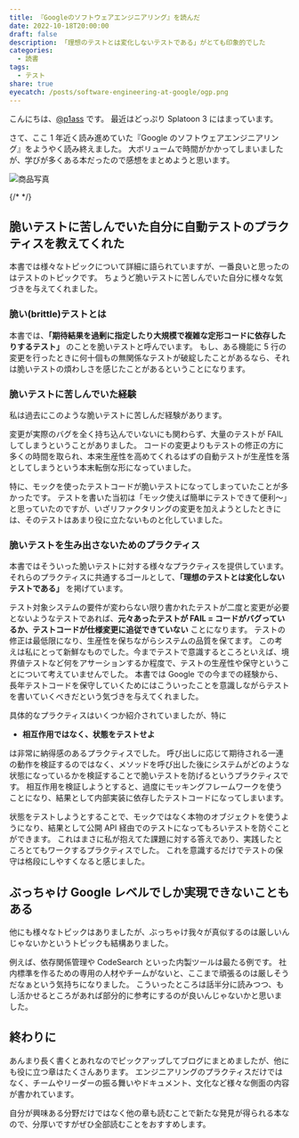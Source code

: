 ```yaml
---
title: 『Googleのソフトウェアエンジニアリング』を読んだ
date: 2022-10-18T20:00:00
draft: false
description: 「理想のテストとは変化しないテストである」がとても印象的でした
categories:
  - 読書
tags:
  - テスト
share: true
eyecatch: /posts/software-engineering-at-google/ogp.png
---
```


こんにちは、[@p1ass](https://twitter.com/p1ass) です。
最近はどっぷり Splatoon 3 にはまっています。

さて、ここ 1 年近く読み進めていた『Google のソフトウェアエンジニアリング』をようやく読み終えました。
大ボリュームで時間がかかってしまいましたが、学びが多くある本だったので感想をまとめようと思います。

![商品写真](./ogp.png)

<ExLinkCard
    url="https://www.amazon.co.jp/dp/4873119650?&linkCode=ll1&tag=p1ass02-22&linkId=ff6398ebd80fdcd604bff27e4fe70777&language=ja_JP&ref_=as_li_ss_tl"/>

{/* <!--more--> */}

## 脆いテストに苦しんでいた自分に自動テストのプラクティスを教えてくれた

本書では様々なトピックについて詳細に語られていますが、一番良いと思ったのはテストのトピックです。
ちょうど脆いテストに苦しんでいた自分に様々な気づきを与えてくれました。

### 脆い(brittle)テストとは

本書では、**「期待結果を過剰に指定したり大規模で複雑な定形コードに依存したりするテスト」** のことを脆いテストと呼んでいます。
もし、ある機能に 5 行の変更を行ったときに何十個もの無関係なテストが破綻したことがあるなら、それは脆いテストの煩わしさを感じたことがあるということになります。

### 脆いテストに苦しんでいた経験

私は過去にこのような脆いテストに苦しんだ経験があります。

変更が実際のバグを全く持ち込んでいないにも関わらず、大量のテストが FAIL してしまうということがありました。
コードの変更よりもテストの修正の方に多くの時間を取られ、本来生産性を高めてくれるはずの自動テストが生産性を落としてしまうという本末転倒な形になっていました。

特に、モックを使ったテストコードが脆いテストになってしまっていたことが多かったです。
テストを書いた当初は「モック使えば簡単にテストできて便利〜」と思っていたのですが、いざリファクタリングの変更を加えようとしたときには、そのテストはあまり役に立たないものと化していました。

### 脆いテストを生み出さないためのプラクティス

本書ではそういった脆いテストに対する様々なプラクティスを提供しています。
それらのプラクティスに共通するゴールとして、**「理想のテストとは変化しないテストである」** を掲げています。

テスト対象システムの要件が変わらない限り書かれたテストが二度と変更が必要とないようなテストであれば、**元々あったテストが FAIL = コードがバグっているか、テストコードが仕様変更に追従できていない** ことになります。
テストの修正は最低限になり、生産性を保ちながらシステムの品質を保てます。
この考えは私にとって新鮮なものでした。今までテストで意識するところといえば、境界値テストなど何をアサーションするか程度で、テストの生産性や保守ということについて考えていませんでした。
本書では Google での今までの経験から、長年テストコードを保守していくためにはこういったことを意識しながらテストを書いていくべきだという気づきを与えてくれました。

具体的なプラクティスはいくつか紹介されていましたが、特に

- **相互作用ではなく、状態をテストせよ**

は非常に納得感のあるプラクティスでした。
呼び出しに応じて期待される一連の動作を検証するのではなく、メソッドを呼び出した後にシステムがどのような状態になっているかを検証することで脆いテストを防げるというプラクティスです。
相互作用を検証しようとすると、過度にモッキングフレームワークを使うことになり、結果として内部実装に依存したテストコードになってしまいます。

状態をテストしようとすることで、モックではなく本物のオブジェクトを使うようになり、結果として公開 API 経由でのテストになってもろいテストを防ぐことができます。
これはまさに私が抱えてた課題に対する答えであり、実践したところとてもワークするプラクティスでした。
これを意識するだけでテストの保守は格段にしやすくなると感じました。

## ぶっちゃけ Google レベルでしか実現できないこともある

他にも様々なトピックはありましたが、ぶっちゃけ我々が真似するのは厳しいんじゃないかというトピックも結構ありました。

例えば、依存関係管理や CodeSearch といった内製ツールは最たる例です。
社内標準を作るための専用の人材やチームがないと、ここまで頑張るのは厳しそうだなぁという気持ちになりました。
こういったところは話半分に読みつつ、もし活かせるところがあれば部分的に参考にするのが良いんじゃないかと思いました。

## 終わりに

あんまり長く書くとあれなのでピックアップしてブログにまとめましたが、他にも役に立つ章はたくさんあります。
エンジニアリングのプラクティスだけではなく、チームやリーダーの振る舞いやドキュメント、文化など様々な側面の内容が書かれています。

自分が興味ある分野だけではなく他の章も読むことで新たな発見が得られる本なので、分厚いですがぜひ全部読むことをおすすめします。

<ExLinkCard
    url="https://www.amazon.co.jp/dp/4873119650?&linkCode=ll1&tag=p1ass02-22&linkId=ff6398ebd80fdcd604bff27e4fe70777&language=ja_JP&ref_=as_li_ss_tl"/>
